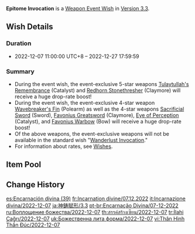 {{Wish
|name              = Epitome Invocation 2022-12-07
|image             = Epitome Invocation 2022-12-07.png
|type              = Weapon Event
|duration          = event
|time_start        = 2022-12-07 11:00:00
|time_start_offset = GMT+8
|time_end          = 2022-12-27 17:59:59
|link              = https://genshin.hoyoverse.com/en/news/detail/26121
|preceding         = Epitome Invocation/2022-11-18
|alongside         = From Ashes Reborn/2022-12-07
|alongside2        = Oni's Royale/2022-12-07
|succeeding        = Epitome Invocation/2022-12-27
}}
'''Epitome Invocation''' is a [[Weapon Event Wish]] in [[Version 3.3]].

==Wish Details==
===Duration===
* 2022-12-07 11:00:00 UTC+8 &ndash; 2022-12-27 17:59:59

===Summary===
* During the event wish, the event-exclusive 5-star weapons [[Tulaytullah's Remembrance]] (Catalyst) and [[Redhorn Stonethresher]] (Claymore) will receive a huge drop-rate boost!
* During the event wish, the event-exclusive 4-star weapon [[Wavebreaker's Fin]] (Polearm) as well as the 4-star weapons [[Sacrificial Sword]] (Sword), [[Favonius Greatsword]] (Claymore), [[Eye of Perception]] (Catalyst), and [[Favonius Warbow]] (Bow) will receive a huge drop-rate boost!
* Of the above weapons, the event-exclusive weapons will not be available in the standard wish "[[Wanderlust Invocation]]."
* For information about rates, see [[Wish]]es.

==Item Pool==
{{Wish Pool
|weapon_5_F    = Tulaytullah's Remembrance; Redhorn Stonethresher
|weapon_4_F    = Wavebreaker's Fin; Sacrificial Sword; Favonius Greatsword; Eye of Perception; Favonius Warbow
|character_4   = Barbara; Beidou; Bennett; Candace; Chongyun; Collei; Diona; Dori; Fischl; Gorou; Kujou Sara; Kuki Shinobu; Layla; Ningguang; Noelle; Razor; Rosaria; Sayu; Shikanoin Heizou; Sucrose; Thoma; Xiangling; Xingqiu; Xinyan; Yanfei; Yun Jin
|weapon_5      = Amos' Bow; Aquila Favonia; Lost Prayer to the Sacred Winds; Primordial Jade Winged-Spear; Skyward Atlas; Skyward Blade; Skyward Harp; Skyward Pride; Skyward Spine; Wolf's Gravestone
|weapon_4      = Dragon's Bane; Favonius Codex; Favonius Lance; Favonius Sword; Lion's Roar; Rainslasher; Rust; Sacrificial Bow; Sacrificial Fragments; Sacrificial Greatsword; The Bell; The Flute; The Stringless; The Widsith
|weapon_3      = Black Tassel; Bloodtainted Greatsword; Cool Steel; Debate Club; Emerald Orb; Ferrous Shadow; Harbinger of Dawn; Magic Guide; Raven Bow; Sharpshooter's Oath; Skyrider Sword; Slingshot; Thrilling Tales of Dragon Slayers
}}

==Change History==
{{Change History|3.3}}

[[es:Encarnación divina (39)]]
[[fr:Incarnation divine/07.12.2022]]
[[it:Incarnazione divina/2022-12-07]]
[[ja:神鋳賦形/3.3]]
[[pt-br:Encarnação Divina/07-12-2022]]
[[ru:Воплощение божества/2022-12-07]]
[[th:สรรค์สร้างเซียน/2022-12-07]]
[[tr:İlahi Çağrı/2022-12-07]]
[[uk:Божественна лита форма/2022-12-07]]
[[vi:Thân Hình Thần Đúc/2022-12-07]]
